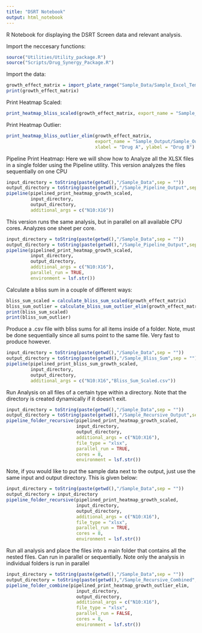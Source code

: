 ```yaml
---
title: "DSRT Notebook"
output: html_notebook
---
```


R Notebook for displaying the DSRT Screen data and relevant analysis. 

Import the neccesary functions:
```r
source("Utilities/Utility_package.R")
source("Scripts/Drug_Synergy_Package.R")
```


Import the data:

```r
growth_effect_matrix = import_plate_range("Sample_Data/Sample_Excel_Template.xlsx", "N10:X16")
print(growth_effect_matrix)
```


Print Heatmap Scaled:
```r
print_heatmap_bliss_scaled(growth_effect_matrix, export_name = "Sample_Output/Sample_Output_Scaled_Heatmap.jpg", xlabel = "Drug A", ylabel = "Drug B")
```

Print Heatmap Outlier:
```r
print_heatmap_bliss_outlier_elim(growth_effect_matrix, 
                                 export_name = "Sample_Output/Sample_Output_Outlier_Heatmap.jpg", 
                                 xlabel = "Drug A", ylabel = "Drug B")
```

Pipeline Print Heatmap:
Here we will show how to Analyze all the XLSX files in a single folder using the Pipeline utility.
This version analyzes the files sequentially on one CPU

```r
input_directory = toString(paste(getwd(),"/Sample_Data",sep = ""))
output_directory = toString(paste(getwd(),"/Sample_Pipeline_Output",sep = ""))
pipeline(pipelined_print_heatmap_growth_scaled,
         input_directory, 
         output_directory,
         additional_args = c("N10:X16")) 
```

This version runs the same analysis, but in parallel on all available CPU cores. Analyzes one sheet per core. 
```r
input_directory = toString(paste(getwd(),"/Sample_Data",sep = ""))
output_directory = toString(paste(getwd(),"/Sample_Pipeline_Output",sep = ""))
pipeline(pipelined_print_heatmap_growth_scaled,
         input_directory, 
         output_directory,
         additional_args = c("N10:X16"),
         parallel_run = TRUE,
         environment = lsf.str()) 
```

Calculate a bliss sum in a couple of different ways:
```r
bliss_sum_scaled = calculate_bliss_sum_scaled(growth_effect_matrix)
bliss_sum_outlier = calculate_bliss_sum_outlier_elim(growth_effect_matrix)
print(bliss_sum_scaled)
print(bliss_sum_outlier)
```

Produce a .csv file with bliss sums for all items inside of a folder. Note, must be done sequentially since all sums point to the same file.
Very fast to produce however. 
```r
input_directory = toString(paste(getwd(),"/Sample_Data",sep = ""))
output_directory = toString(paste(getwd(),"/Sample_Bliss_Sum",sep = ""))
pipeline(pipelined_print_bliss_sum_growth_scaled,
         input_directory, 
         output_directory,
         additional_args = c("N10:X16","Bliss_Sum_Scaled.csv")) 
```


Run Analysis on all files of a certain type within a directory. Note that the directory is created dynamically if it doesn't exit. 
```r
input_directory = toString(paste(getwd(),"/Sample_Data",sep = ""))
output_directory = toString(paste(getwd(),"/Sample_Recursive_Output",sep = ""))
pipeline_folder_recursive(pipelined_print_heatmap_growth_scaled,
                          input_directory,
                          output_directory,
                          additional_args = c("N10:X16"),
                          file_type = "xlsx",
                          parallel_run = TRUE,
                          cores = 8,
                          environment = lsf.str())
```

Note, if you would like to put the sample data next to the output, just use the same input and output directory. This is given below:
```r
input_directory = toString(paste(getwd(),"/Sample_Data",sep = ""))
output_directory = input_directory
pipeline_folder_recursive(pipelined_print_heatmap_growth_scaled,
                          input_directory,
                          output_directory,
                          additional_args = c("N10:X16"),
                          file_type = "xlsx",
                          parallel_run = TRUE,
                          cores = 8,
                          environment = lsf.str())
```

Run all analysis and place the files into a main folder that contains all the nested files.
Can run in parallel or sequentially. Note only the analysis in individual folders is run in parallel
```r
input_directory = toString(paste(getwd(),"/Sample_Data",sep = ""))
output_directory = toString(paste(getwd(),"/Sample_Recursive_Combined",sep = ""))
pipeline_folder_combine(pipelined_print_heatmap_growth_outlier_elim,
                          input_directory,
                          output_directory,
                          additional_args = c("N10:X16"),
                          file_type = "xlsx",
                          parallel_run = FALSE,
                          cores = 8,
                          environment = lsf.str())
```
